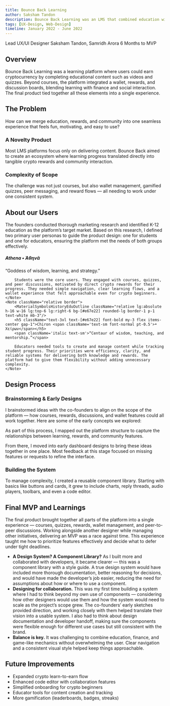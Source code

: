 ```yaml
---
title: Bounce Back Learning
author: Saksham Tandon
description: Bounce Back Learning was an LMS that combined education with crypto incentives, peer discussion, and a wallet dashboard.
tags: [UX-Design, Web-Design]
timeline: January 2022 - June 2022
---
```


<CardGrid>
    <Note title="My Roles">
        Lead UX/UI Designer
    </Note>
    <Note title="The Team">
        Saksham Tandon, Samridh Arora
    </Note>
    <Note title="Delivery & Outcome">
        6 Months to MVP
    </Note>
</CardGrid>

<CarouselView autoscroll infinite className="mt-8" aspect="h-full">
    <ImageViewer imageUrl="/images/bb-learning/Login.png" alt="Bounce Back Learning - Login" />
    <ImageViewer imageUrl="/images/bb-learning/Home.png" alt="Home" />
    <ImageViewer imageUrl="/images/bb-learning/learning-dashboard.png" alt="Bounce Back Learning - Learning Dashboard" />
    <ImageViewer imageUrl="/images/bb-learning/Learning.png" alt="Bounce Back Learning - Course Page" />
    <ImageViewer imageUrl="/images/bb-learning/Exchange.png" alt="Bounce Back Learning - Exchange" />
    <ImageViewer imageUrl="/images/bb-learning/Wallet.png" alt="Bounce Back Learning - Wallet" />
    <ImageViewer imageUrl="/images/bb-learning/Messenger.png" alt="Bounce Back Learning - Messenger" />
</CarouselView>

## Overview
Bounce Back Learning was a learning platform where users could earn cryptocurrency by completing educational content such as videos and quizzes. Beyond courses, the platform integrated a wallet, rewards, and discussion boards, blending learning with finance and social interaction. The final product tied together all these elements into a single experience.

## The Problem
<Note type='success'>
<span className='text-2xl'>How can we merge education, rewards, and community into one seamless experience that feels fun, motivating, and easy to use?</span>
</Note>

### A Novelty Product
Most LMS platforms focus only on delivering content. Bounce Back aimed to create an ecosystem where learning progress translated directly into tangible crypto rewards and community interaction.

### Complexity of Scope
The challenge was not just courses, but also wallet management, gamified quizzes, peer messaging, and reward flows — all needing to work under one consistent system.

## About our Users
The founders conducted thorough marketing research and identified K-12 education as the platform’s target market. Based on this research, I defined two primary user personas to guide the product design: one for students and one for educators, ensuring the platform met the needs of both groups effectively.
<CardGrid className="lg:!grid-cols-2">
    <Note className="relative border">
        <MaterialSymbolsOwlOutline className="relative lg:absolute h-16 w-16 lg:top-6 lg:right-6 bg-[#4a90e2] rounded-lg border-1 p-1 text-white mb-3"/>
        <h5 className="text-3xl text-[#4a90e2] font-bold my-3 flex items-center gap-1">Athena <span className='text-sm font-normal pt-0.5'>• Ἀθηνᾶ</span></h5>
        <span className='italic text-sm'>“Goddess of wisdom, learning, and strategy.”</span>

        Students were the core users. They engaged with courses, quizzes, and peer discussions, motivated by direct crypto rewards for their progress. They needed simple navigation, clear learning flows, and a wallet experience that felt approachable even for crypto beginners.  
    </Note>
    <Note className="relative border">
        <MaterialSymbolsHistoryEduOutline className="relative lg:absolute h-16 w-16 lg:top-6 lg:right-6 bg-[#e67e22] rounded-lg border-1 p-1 text-white mb-3"/>
        <h5 className="text-3xl text-[#e67e22] font-bold my-3 flex items-center gap-1">Chiron <span className='text-sm font-normal pt-0.5'>• Χείρων</span></h5>
        <span className='italic text-sm'>“Centaur of wisdom, teaching, and mentorship.”</span>

        Educators needed tools to create and manage content while tracking student progress. Their priorities were efficiency, clarity, and reliable systems for delivering both knowledge and rewards. The platform had to give them flexibility without adding unnecessary complexity.  
    </Note>
</CardGrid>

## Design Process

### Brainstorming & Early Designs
I brainstormed ideas with the co-founders to align on the scope of the platform — how courses, rewards, discussions, and wallet features could all work together. Here are some of the early concepts we explored:  

<CarouselView>
    <ImageViewer imageUrl="/images/bb-learning/starter-01.png" alt="Bounce Back Learning - Initial Ideas" />
    <ImageViewer imageUrl="/images/bb-learning/starter-02.png" alt="Bounce Back Learning - Initial Ideas" />
    <ImageViewer imageUrl="/images/bb-learning/starter-03.png" alt="Bounce Back Learning - Initial Ideas" />
    <ImageViewer imageUrl="/images/bb-learning/starter-04.png" alt="Bounce Back Learning - Initial Ideas" />
    <ImageViewer imageUrl="/images/bb-learning/starter-05.png" alt="Bounce Back Learning - Initial Ideas" />
</CarouselView>

As part of this process, I mapped out the platform structure to capture the relationships between learning, rewards, and community features.  

<ImageViewer imageUrl="/images/bb-learning/site-map.png" alt="Bounce Back Learning - Site Map" title="Site Map"/>  

From there, I moved into early dashboard designs to bring these ideas together in one place. Most feedback at this stage focused on missing features or requests to refine the interface.  

<ImageViewer imageUrl="/images/bb-learning/early-designs-1.png" alt="Early dashboard designs" title="Early designs"/>  


### Building the System
To manage complexity, I created a reusable component library. Starting with basics like buttons and cards, it grew to include charts, reply threads, audio players, toolbars, and even a code editor.
<ImageViewer imageUrl="/images/bb-learning/bb-design-system.png" alt="Bounce Back Learning - Design System" />

## Final MVP and Learnings
The final product brought together all parts of the platform into a single experience — courses, quizzes, rewards, wallet management, and peer-to-peer discussions. Working alongside another designer while managing other initiatives, delivering an MVP was a race against time. This experience taught me how to prioritize features effectively and decide what to defer under tight deadlines.
- **A Design System? A Component Library?** As I built more and collaborated with developers, it became clearer — this was a component library with a style guide. A true design system would have included more thorough documentation, better reasoning for decisions, and would have made the developer’s job easier, reducing the need for assumptions about how or where to use a component.
- **Designing for collaboration.** This was my first time building a system where I had to think beyond my own use of components — considering how other designers would use them and how the system would need to scale as the project’s scope grew. The co-founders’ early sketches provided direction, and working closely with them helped translate their vision into a usable system. I also had to think about design documentation and developer handoff, making sure the components were flexible enough for different use cases but still consistent with the brand.
- **Balance is key.** It was challenging to combine education, finance, and game-like mechanics without overwhelming the user. Clear navigation and a consistent visual style helped keep things approachable.
<CardGrid className="lg:!grid-cols-2 prose-img:object-top-left">
    <ImageViewer imageUrl="/images/bb-learning/Login.png" alt="Bounce Back Learning - Login" />
    <ImageViewer imageUrl="/images/bb-learning/Home.png" alt="Home" />
    <ImageViewer imageUrl="/images/bb-learning/learning-dashboard.png" alt="Bounce Back Learning - Learning Dashboard" />
    <ImageViewer imageUrl="/images/bb-learning/Learning.png" alt="Bounce Back Learning - Course Page" />
    <ImageViewer imageUrl="/images/bb-learning/Exchange.png" alt="Bounce Back Learning - Exchange" />
    <ImageViewer imageUrl="/images/bb-learning/Wallet.png" alt="Bounce Back Learning - Wallet" />
    <ImageViewer imageUrl="/images/bb-learning/Messenger.png" alt="Bounce Back Learning - Messenger" />
</CardGrid>

## Future Improvements
- Expanded crypto learn-to-earn flow  
- Enhanced code editor with collaboration features  
- Simplified onboarding for crypto beginners  
- Educator tools for content creation and tracking  
- More gamification (leaderboards, badges, streaks)  

<Separator className="mb-8"/>
